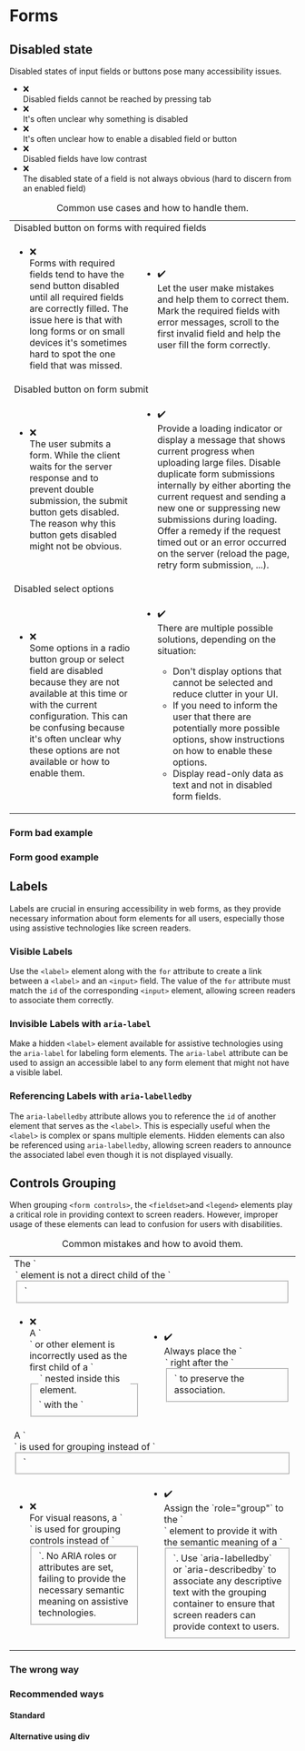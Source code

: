 

<Meta of={FormsStories} />

# Forms

## Disabled state

Disabled states of input fields or buttons pose many accessibility issues.

<ul class="list-unstyled ms-regular">
  <li class="d-flex gap-mini">
    <div>❌</div>
    <div>Disabled fields cannot be reached by pressing tab</div>
  </li>
  <li class="d-flex gap-mini">
    <div>❌</div>
    <div>It's often unclear why something is disabled</div>
  </li>
  <li class="d-flex gap-mini">
    <div>❌</div>
    <div>It's often unclear how to enable a disabled field or button</div>
  </li>
  <li class="d-flex gap-mini">
    <div>❌</div>
    <div>Disabled fields have low contrast</div>
  </li>
  <li class="d-flex gap-mini">
    <div>❌</div>
    <div>
      The disabled state of a field is not always obvious (hard to discern from an enabled field)
    </div>
  </li>
</ul>

<div class="table-responsive">
  <table class="table caption-top">
    <caption>Common use cases and how to handle them.</caption>
    <colgroup>
      <col style={{ width: '50%' }} />
      <col style={{ width: '50%' }} />
    </colgroup>
    <tbody>
      <tr>
        <td colSpan="2" class="fw-bold">
          Disabled button on forms with required fields
        </td>
      </tr>
      <tr>
        <td>
          <ul class="list-unstyled">
            <li class="d-flex gap-mini">
              <div>❌</div>
              <div>
                Forms with required fields tend to have the send button disabled until all required
                fields are correctly filled. The issue here is that with long forms or on small
                devices it's sometimes hard to spot the one field that was missed.
              </div>
            </li>
          </ul>
        </td>
        <td>
          <ul class="list-unstyled">
            <li class="d-flex gap-mini">
              <div>✔️</div>
              <div>
                Let the user make mistakes and help them to correct them. Mark the required fields
                with error messages, scroll to the first invalid field and help the user fill the
                form correctly.
              </div>
            </li>
          </ul>
        </td>
      </tr>
      <tr>
        <td colSpan="2" class="fw-bold">
          Disabled button on form submit
        </td>
      </tr>
      <tr>
        <td>
          <ul class="list-unstyled">
            <li class="d-flex gap-mini">
              <div>❌</div>
              <div>
                The user submits a form. While the client waits for the server response and to
                prevent double submission, the submit button gets disabled. The reason why this
                button gets disabled might not be obvious.
              </div>
            </li>
          </ul>
        </td>
        <td>
          <ul class="list-unstyled">
            <li class="d-flex gap-mini">
              <div>✔️</div>
              <div>
                Provide a loading indicator or display a message that shows current progress when
                uploading large files. Disable duplicate form submissions internally by either
                aborting the current request and sending a new one or suppressing new submissions
                during loading. Offer a remedy if the request timed out or an error occurred on the
                server (reload the page, retry form submission, ...).
              </div>
            </li>
          </ul>
        </td>
      </tr>
      <tr>
        <td colSpan="2" class="fw-bold">
          Disabled select options
        </td>
      </tr>
      <tr>
        <td>
          <ul class="list-unstyled">
            <li class="d-flex gap-mini">
              <div>❌</div>
              <div>
                Some options in a radio button group or select field are disabled because they are
                not available at this time or with the current configuration. This can be confusing
                because it's often unclear why these options are not available or how to enable
                them.
              </div>
            </li>
          </ul>
        </td>
        <td>
          <ul class="list-unstyled">
            <li class="d-flex gap-mini">
              <div>✔️</div>
              <div>
                There are multiple possible solutions, depending on the situation:
                <ul>
                  <li>
                    Don't display options that cannot be selected and reduce clutter in your UI.
                  </li>
                  <li>
                    If you need to inform the user that there are potentially more possible options,
                    show instructions on how to enable these options.
                  </li>
                  <li>Display read-only data as text and not in disabled form fields.</li>
                </ul>
              </div>
            </li>
          </ul>
        </td>
      </tr>
    </tbody>
  </table>
</div>

### Form bad example

<Canvas of={FormsStories.FormBadExample} />

### Form good example

<Canvas of={FormsStories.FormGoodExample} />

## Labels

Labels are crucial in ensuring accessibility in web forms, as they provide necessary information about form elements for all users, especially those using assistive technologies like screen readers.

### Visible Labels

Use the `<label>` element along with the `for` attribute to create a link between a `<label>` and an `<input>` field. The value of the `for` attribute must match the `id` of the corresponding `<input>` element, allowing screen readers to associate them correctly.

<Source code={visibleLabels} language="html" />

### Invisible Labels with `aria-label`

Make a hidden `<label>` element available for assistive technologies using the `aria-label` for labeling form elements. The `aria-label` attribute can be used to assign an accessible label to any form element that might not have a visible label.

<Source code={invisibleLabels} language="html" />

### Referencing Labels with `aria-labelledby`

The `aria-labelledby` attribute allows you to reference the `id` of another element that serves as the `<label>`. This is especially useful when the `<label>` is complex or spans multiple elements. Hidden elements can also be referenced using `aria-labelledby`, allowing screen readers to announce the associated label even though it is not displayed visually.

<Source code={referenceLabels} language="html" />


## Controls Grouping

When grouping `<form controls>`, the `<fieldset>`and `<legend>` elements play a critical role in providing context to screen readers. However, improper usage of these elements can lead to confusion for users with disabilities.

<div class="table-responsive">
  <table class="table caption-top">
    <caption>Common mistakes and how to avoid them.</caption>
    <colgroup>
      <col style={{ width: '50%' }} />
      <col style={{ width: '50%' }} />
    </colgroup>
    <tbody>
      <tr>
        <td colSpan="2" class="fw-bold">
          The `<legend>` element is not a direct child of the `<fieldset>`
        </td>
      </tr>
      <tr>
        <td>
          <ul class="list-unstyled">
            <li class="d-flex gap-mini">
              <div>❌</div>
              <div>A `<div>` or other element is incorrectly used as the first child of a `<fieldset>` with the `<legend>` nested inside this element.</div>
            </li>
          </ul>
        </td>
        <td>
          <ul class="list-unstyled">
            <li class="d-flex gap-mini">
              <div>✔️</div>
              <div>Always place the `<legend>` right after the `<fieldset>` to preserve the association.</div>
            </li>
          </ul>
        </td>
      </tr>
      <tr>
        <td colSpan="2" class="fw-bold">
          A `<div>` is used for grouping instead of `<fieldset>`
        </td>
      </tr>
      <tr>
        <td>
          <ul class="list-unstyled">
            <li class="d-flex gap-mini">
              <div>❌</div>
              <div>For visual reasons, a `<div>` is used for grouping controls instead of `<fieldset>`. No ARIA roles or attributes are set, failing to provide the necessary semantic meaning on assistive technologies.</div>
            </li>
          </ul>
        </td>
        <td>
          <ul class="list-unstyled">
            <li class="d-flex gap-mini">
              <div>✔️</div>
              <div>Assign the `role="group"` to the `<div>` element to provide it with the semantic meaning of a `<fieldset>`. Use `aria-labelledby` or `aria-describedby` to associate any descriptive text with the grouping container to ensure that screen readers can provide context to users.</div>
            </li>
          </ul>
        </td>
      </tr>
    </tbody>
  </table>
</div>

### The wrong way

<Canvas of={FormsStories.FieldsetDontExample} />

### Recommended ways

#### Standard

<Canvas of={FormsStories.FieldsetDoExample} />

#### Alternative using div

<Canvas of={FormsStories.DivForGroupingExample} />
